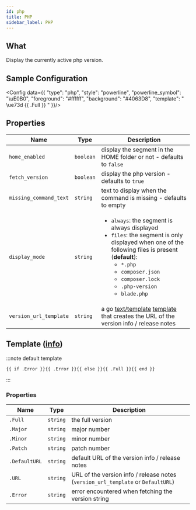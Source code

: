 ```yaml
---
id: php
title: PHP
sidebar_label: PHP
---
```


## What

Display the currently active php version.

## Sample Configuration


<Config data={{
  "type": "php",
  "style": "powerline",
  "powerline_symbol": "\uE0B0",
  "foreground": "#ffffff",
  "background": "#4063D8",
  "template": " \ue73d {{ .Full }} "
}}/>

## Properties

| Name                   | Type      | Description                                                                                                                                                                                                                                                                              |
| ---------------------- | --------- | ---------------------------------------------------------------------------------------------------------------------------------------------------------------------------------------------------------------------------------------------------------------------------------------- |
| `home_enabled`         | `boolean` | display the segment in the HOME folder or not - defaults to `false`                                                                                                                                                                                                                      |
| `fetch_version`        | `boolean` | display the php version - defaults to `true`                                                                                                                                                                                                                                             |
| `missing_command_text` | `string`  | text to display when the command is missing - defaults to empty                                                                                                                                                                                                                          |
| `display_mode`         | `string`  | <ul><li>`always`: the segment is always displayed</li><li>`files`: the segment is only displayed when one of the following files is present (**default**):<ul><li>`*.php`</li><li>`composer.json`</li><li>`composer.lock`</li><li>`.php-version`</li><li>`blade.php`</li></ul></li></ul> |
| `version_url_template` | `string`  | a go [text/template][go-text-template] [template][templates] that creates the URL of the version info / release notes                                                                                                                                                                    |

## Template ([info][templates])

:::note default template

```template
{{ if .Error }}{{ .Error }}{{ else }}{{ .Full }}{{ end }}
```

:::

### Properties

| Name          | Type     | Description                                                                      |
| ------------- | -------- | -------------------------------------------------------------------------------- |
| `.Full`       | `string` | the full version                                                                 |
| `.Major`      | `string` | major number                                                                     |
| `.Minor`      | `string` | minor number                                                                     |
| `.Patch`      | `string` | patch number                                                                     |
| `.DefaultURL` | `string` | default URL of the version info / release notes                                  |
| `.URL`        | `string` | URL of the version info / release notes (`version_url_template` or `DefaultURL`) |
| `.Error`      | `string` | error encountered when fetching the version string                               |

[go-text-template]: https://golang.org/pkg/text/template/
[templates]: /docs/configuration/templates
